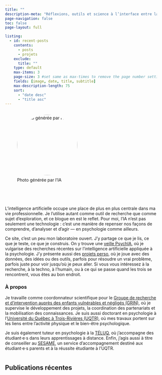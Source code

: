 ```yaml
---
title: ""
description-meta: "Réflexions, outils et science à l’interface entre la psychologie et l’IA"
page-navigation: false
toc: false
page-layout: full

listing:
  - id: recent-posts
    contents: 
      - posts
      - projets
    exclude:
      title: ""
    type: default
    max-items: 3
    page-size: 3 #set same as max-times to remove the page number setting
    fields: [image, date, title, subtitle]
    max-description-length: 75
    sort: 
      - "date desc"
      - "title asc"
---
```


:::::: {.hero-heading style="display: flex; align-items: flex-start; gap: 2em; flex-wrap: wrap; justify-content: flex-start; margin-bottom: 2em;"}
::: {style="flex: 0 0 auto; text-align: left;"}
![Photo générée par l'IA](files/profiles/photo-benoit.png){width="200px" style="border-radius: 50%; margin-bottom: 0.5em;"}

[<a href="https://github.com/benplante" target="_blank"><i class="fa fa-github"></i></a> <a href="https://linkedin.com/in/benplante" target="_blank"><i class="fa fa-linkedin"></i></a> <a href="https://orcid.org/0009-0003-5449-427X" target="_blank"><i class="ai ai-orcid"></i></a>]{style="display: inline-flex; gap: 1em; margin-top: 0.5em;"}
:::

:::: {style="flex: 1 1 300px; min-width: 280px;"}
::: {.hero-description style="text-align: left;"}
L’intelligence artificielle occupe une place de plus en plus centrale dans ma vie professionnelle. Je l’utilise autant comme outil de recherche que comme sujet d’exploration, et ce blogue en est le reflet. Pour moi, l’IA n’est pas seulement une technologie : c’est une manière de repenser nos façons de comprendre, d’analyser et d’agir — en psychologie comme ailleurs.

Ce site, c’est un peu mon laboratoire ouvert. J’y partage ce que je lis, ce que je teste, ce que je construis. On y trouve une [veille PsychIA](/posts), où je vulgarise des recherches récentes sur l’intelligence artificielle appliquée à la psychologie. J’y présente aussi des [projets perso](/projets), où je joue avec des données, des idées ou des outils, parfois pour résoudre un vrai problème, parfois juste pour voir jusqu’où je peux aller. Si vous vous intéressez à la recherche, à la techno, à l’humain, ou à ce qui se passe quand les trois se rencontrent, vous êtes au bon endroit.

### À propos

Je travaille comme coordonnateur scientifique pour le [Groupe de recherche et d’intervention auprès des enfants vulnérables et négligés (GRIN)](https://oraprdnt.uqtr.uquebec.ca/portail/gscw031?owa_no_site=864), où je supervise le développement des projets, la coordination des partenariats et la mobilisation des connaissances. Je suis aussi doctorant en psychologie à l’[Université du Québec à Trois-Rivières (UQTR)](https://www.uqtr.ca), où mes travaux portent sur les liens entre l’activité physique et le bien-être psychologique.

Je suis également tuteur en psychologie à la [TÉLUQ](https://www.teluq.ca), où j’accompagne des étudiant·e·s dans leurs apprentissages à distance. Enfin, j’agis aussi à titre de conseiller au [SESAME](https://oraprdnt.uqtr.uquebec.ca/portail/gscw031?owa_no_site=401), un service d’accompagnement destiné aux étudiant·e·s parents et à la réussite étudiante à l’UQTR.
:::
::::
::::::

## Publications récentes

::: {#recent-posts}
:::
